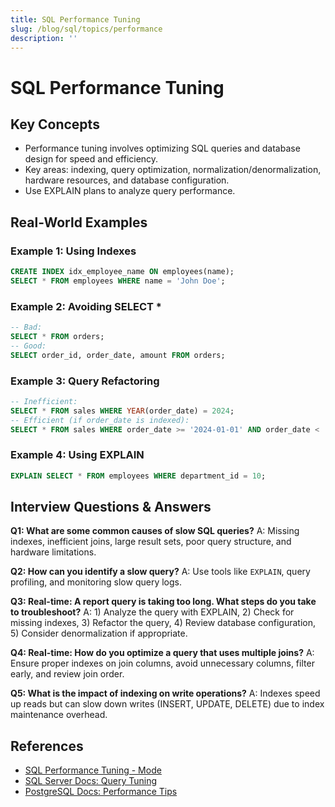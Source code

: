 ```yaml
---
title: SQL Performance Tuning
slug: /blog/sql/topics/performance
description: ''
---
```

# SQL Performance Tuning

## Key Concepts
- Performance tuning involves optimizing SQL queries and database design for speed and efficiency.
- Key areas: indexing, query optimization, normalization/denormalization, hardware resources, and database configuration.
- Use EXPLAIN plans to analyze query performance.

## Real-World Examples

### Example 1: Using Indexes
```sql
CREATE INDEX idx_employee_name ON employees(name);
SELECT * FROM employees WHERE name = 'John Doe';
```

### Example 2: Avoiding SELECT *
```sql
-- Bad:
SELECT * FROM orders;
-- Good:
SELECT order_id, order_date, amount FROM orders;
```

### Example 3: Query Refactoring
```sql
-- Inefficient:
SELECT * FROM sales WHERE YEAR(order_date) = 2024;
-- Efficient (if order_date is indexed):
SELECT * FROM sales WHERE order_date >= '2024-01-01' AND order_date < '2025-01-01';
```

### Example 4: Using EXPLAIN
```sql
EXPLAIN SELECT * FROM employees WHERE department_id = 10;
```

## Interview Questions & Answers

**Q1: What are some common causes of slow SQL queries?**
A: Missing indexes, inefficient joins, large result sets, poor query structure, and hardware limitations.

**Q2: How can you identify a slow query?**
A: Use tools like `EXPLAIN`, query profiling, and monitoring slow query logs.

**Q3: Real-time: A report query is taking too long. What steps do you take to troubleshoot?**
A: 1) Analyze the query with EXPLAIN, 2) Check for missing indexes, 3) Refactor the query, 4) Review database configuration, 5) Consider denormalization if appropriate.

**Q4: Real-time: How do you optimize a query that uses multiple joins?**
A: Ensure proper indexes on join columns, avoid unnecessary columns, filter early, and review join order.

**Q5: What is the impact of indexing on write operations?**
A: Indexes speed up reads but can slow down writes (INSERT, UPDATE, DELETE) due to index maintenance overhead.

## References
- [SQL Performance Tuning - Mode](https://mode.com/sql-tutorial/sql-performance-tuning/)
- [SQL Server Docs: Query Tuning](https://docs.microsoft.com/en-us/sql/relational-databases/performance/performance-tuning-sql-queries)
- [PostgreSQL Docs: Performance Tips](https://www.postgresql.org/docs/current/performance-tips.html)
